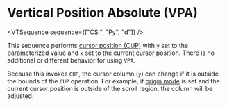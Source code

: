 
# Vertical Position Absolute (VPA)

<VTSequence sequence={["CSI", "Py", "d"]} />

This sequence performs [cursor position (CUP)](/vt/cup) with `y` set
to the parameterized value and `x` set to the current cursor position.
There is no additional or different behavior for using `VPA`.

Because this invokes `CUP`, the cursor column (`y`) can change if it is
outside the bounds of the `CUP` operation. For example, if
[origin mode](#TODO) is set and the current cursor position is outside
of the scroll region, the column will be adjusted.
